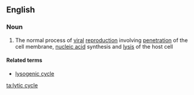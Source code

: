 ==English==

===Noun===
{{wikipedia}}
{{en-noun}}

# {{lb|en|biology}} The normal process of [[viral]] [[reproduction]] involving [[penetration]] of the cell membrane, [[nucleic acid]] synthesis and [[lysis]] of the host cell

====Related terms====
* [[lysogenic cycle]]

[[ta:lytic cycle]]